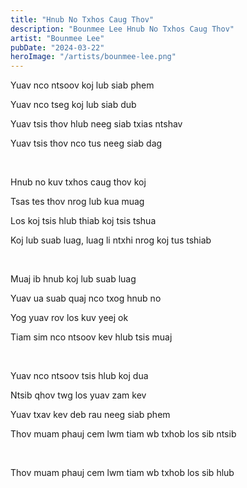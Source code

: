```yaml
---
title: "Hnub No Txhos Caug Thov"
description: "Bounmee Lee Hnub No Txhos Caug Thov"
artist: "Bounmee Lee"
pubDate: "2024-03-22"
heroImage: "/artists/bounmee-lee.png"
---
```


Yuav nco ntsoov koj lub siab phem

Yuav nco tseg koj lub siab dub

Yuav tsis thov hlub neeg siab txias ntshav

Yuav tsis thov nco tus neeg siab dag

<br />

Hnub no kuv txhos caug thov koj

Tsas tes thov nrog lub kua muag

Los koj tsis hlub thiab koj tsis tshua

Koj lub suab luag, luag li ntxhi nrog koj tus tshiab

<br />

Muaj ib hnub koj lub suab luag

Yuav ua suab quaj nco txog hnub no

Yog yuav rov los kuv yeej ok

Tiam sim nco ntsoov kev hlub tsis muaj

<br />

Yuav nco ntsoov tsis hlub koj dua

Ntsib qhov twg los yuav zam kev

Yuav txav kev deb rau neeg siab phem

Thov muam phauj cem lwm tiam wb txhob los sib ntsib

<br />

Thov muam phauj cem lwm tiam wb txhob los sib hlub
